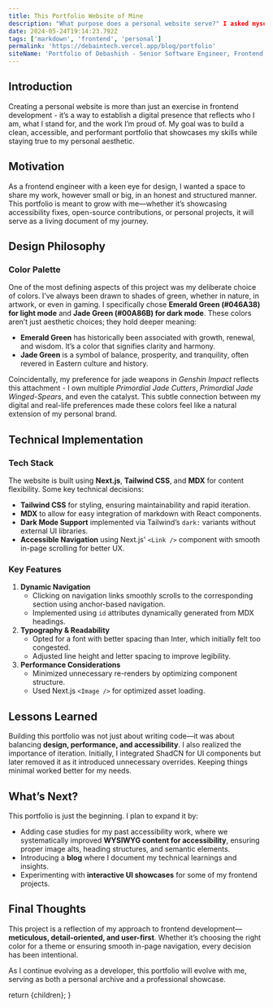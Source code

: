 ```yaml
---
title: This Portfolio Website of Mine
description: "What purpose does a personal website serve?" I asked myself this
date: 2024-05-24T19:14:23.792Z
tags: ['markdown', 'frontend', 'personal']
permalink: 'https://debaintech.vercel.app/blog/portfolio'
siteName: 'Portfolio of Debashish - Senior Software Engineer, Frontend'
---
```



## Introduction

Creating a personal website is more than just an exercise in frontend development - it’s a way to establish a digital presence that reflects who I am, what I stand for, and the work I’m proud of. My goal was to build a clean, accessible, and performant portfolio that showcases my skills while staying true to my personal aesthetic.

## Motivation

As a frontend engineer with a keen eye for design, I wanted a space to share my work, however small or big, in an honest and structured manner. This portfolio is meant to grow with me—whether it’s showcasing accessibility fixes, open-source contributions, or personal projects, it will serve as a living document of my journey.

## Design Philosophy

### Color Palette

One of the most defining aspects of this project was my deliberate choice of colors. I’ve always been drawn to shades of green, whether in nature, in artwork, or even in gaming. I specifically chose **Emerald Green (#046A38) for light mode** and **Jade Green (#00A86B) for dark mode**. These colors aren’t just aesthetic choices; they hold deeper meaning:

- **Emerald Green** has historically been associated with growth, renewal, and wisdom. It’s a color that signifies clarity and harmony.
- **Jade Green** is a symbol of balance, prosperity, and tranquility, often revered in Eastern culture and history.

Coincidentally, my preference for jade weapons in *Genshin Impact* reflects this attachment - I own multiple *Primordial Jade Cutters*, *Primordial Jade Winged-Spears*, and even the catalyst. This subtle connection between my digital and real-life preferences made these colors feel like a natural extension of my personal brand.

## Technical Implementation

### Tech Stack

The website is built using **Next.js**, **Tailwind CSS**, and **MDX** for content flexibility. Some key technical decisions:

- **Tailwind CSS** for styling, ensuring maintainability and rapid iteration.
- **MDX** to allow for easy integration of markdown with React components.
- **Dark Mode Support** implemented via Tailwind’s `dark:` variants without external UI libraries.
- **Accessible Navigation** using Next.js' `<Link />` component with smooth in-page scrolling for better UX.

### Key Features

1. **Dynamic Navigation**
    - Clicking on navigation links smoothly scrolls to the corresponding section using anchor-based navigation.
    - Implemented using `id` attributes dynamically generated from MDX headings.
2. **Typography & Readability**
    - Opted for a font with better spacing than Inter, which initially felt too congested.
    - Adjusted line height and letter spacing to improve legibility.
3. **Performance Considerations**
    - Minimized unnecessary re-renders by optimizing component structure.
    - Used Next.js `<Image />` for optimized asset loading.

## Lessons Learned

Building this portfolio was not just about writing code—it was about balancing **design, performance, and accessibility**. I also realized the importance of iteration. Initially, I integrated ShadCN for UI components but later removed it as it introduced unnecessary overrides. Keeping things minimal worked better for my needs.

## What’s Next?

This portfolio is just the beginning. I plan to expand it by:

- Adding case studies for my past accessibility work, where we systematically improved **WYSIWYG content for accessibility**, ensuring proper image alts, heading structures, and semantic elements.
- Introducing a **blog** where I document my technical learnings and insights.
- Experimenting with **interactive UI showcases** for some of my frontend projects.

## Final Thoughts

This project is a reflection of my approach to frontend development—**meticulous, detail-oriented, and user-first**. Whether it’s choosing the right color for a theme or ensuring smooth in-page navigation, every decision has been intentional.

As I continue evolving as a developer, this portfolio will evolve with me, serving as both a personal archive and a professional showcase.

  return <MdxLayout>{children}</MdxLayout>;
}
